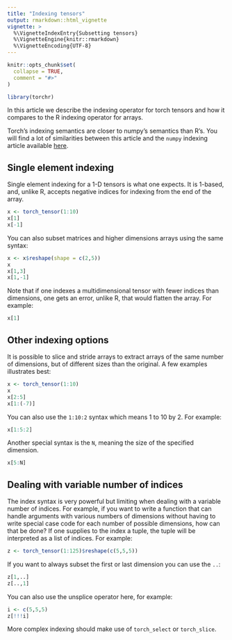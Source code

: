 ```yaml
---
title: "Indexing tensors"
output: rmarkdown::html_vignette
vignette: >
  %\VignetteIndexEntry{Subsetting tensors}
  %\VignetteEngine{knitr::rmarkdown}
  %\VignetteEncoding{UTF-8}
---
```


```r
knitr::opts_chunk$set(
  collapse = TRUE,
  comment = "#>"
)
```

```r
library(torchr)
```

In this article we describe the indexing operator for
torch tensors and how it compares to the R indexing
operator for arrays.

Torch's indexing semantics are closer to numpy's semantics than R's. You will find a lot of similarities between this article and the `numpy` indexing article available [here](https://docs.scipy.org/doc/numpy-1.10.0/user/basics.indexing.html).

## Single element indexing

Single element indexing for a 1-D tensors is what one expects. It is 1-based, and, unlike R, accepts negative
indices for indexing from the end of the array.

```r
x <- torch_tensor(1:10)
x[1]
x[-1]
```
You can also subset matrices and higher dimensions arrays using the same syntax:

```r
x <- x$reshape(shape = c(2,5))
x
x[1,3]
x[1,-1]
```
Note that if one indexes a multidimensional tensor with 
fewer indices than dimensions, one gets an error, unlike R, that would flatten the array. For example:

```r
x[1]
```

## Other indexing options

It is possible to slice and stride arrays to extract arrays of the same number of dimensions, but of different sizes than the original. A few examples illustrates best:

```r
x <- torch_tensor(1:10)
x
x[2:5]
x[1:(-7)]
```
You can also use the `1:10:2` syntax which means 1 to 10 by 2. For example:

```r
x[1:5:2]
```
Another special syntax is the `N`, meaning the size of the specified dimension.

```r
x[5:N]
```
## Dealing with variable number of indices

The index syntax is very powerful but limiting when dealing with a variable number of indices. For example, if you want to write a function that can handle arguments with various numbers of dimensions without having to write special case code for each number of possible dimensions, how can that be done? If one supplies to the index a tuple, the tuple will be interpreted as a list of indices. For example:

```r
z <- torch_tensor(1:125)$reshape(c(5,5,5))
```

If you want to always subset the first or last dimension you can use the `..`:

```r
z[1,..]
z[..,1]
```
You can also use the unsplice operator here, for example:

```r
i <- c(5,5,5)
z[!!!i]
```
More complex indexing should make use of `torch_select` or `torch_slice`.
